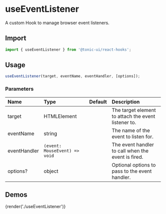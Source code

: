# useEventListener

A custom Hook to manage browser event listeners.


## Import

```js
import { useEventListener } from '@tonic-ui/react-hooks';
```

## Usage

```js
useEventListener(target, eventName, eventHandler, [options]);
```

### Parameters

| Name | Type | Default | Description |
| :--- | :--- | :------ | :---------- |
| target | HTMLElement | | The target element to attach the event listener to. |
| eventName | string | | The name of the event to listen for. |
| eventHandler | `(event: MouseEvent) => void` | | The event handler to call when the event is fired. |
| options? | object | | Optional options to pass to the event handler. |

## Demos

{render('./useEventListener')}
